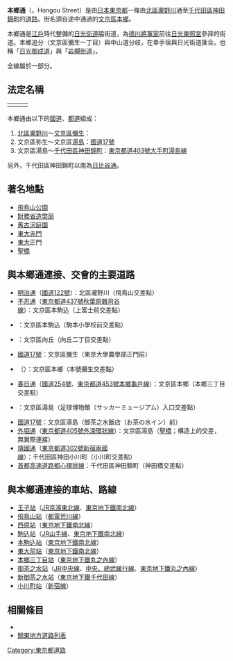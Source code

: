 {{not|本鄉通 (札幌市)}}
{{japanese|japanese=本郷 通り|kana=ほんごう どおり|romaji=Hongou Doori}}
'''本鄉通'''（{{lang|ja|本郷通り}}，Hongou Street）是由[[日本|日本]][[東京都|東京都]]一條由[[北區_(東京都)|北區]][[瀧野川_(東京都北區)|瀧野川]]通至[[千代田區|千代田區]][[神田錦町|神田錦町]]的[[道路|道路]]。街名源自途中通過的[[文京區|文京區]][[本鄉_(文京區)|本鄉]]。

本鄉通是[[江戶|江戶]]時代整備的[[日光街道|日光街道]]脇街道，為[[德川將軍家|德川將軍家]]前往[[日光東照宮|日光東照宮]]參拜的街道。本鄉追分（文京區彌生一丁目）與中山道分岐，在幸手宿與日光街道匯合。也稱「[[日光御成道|日光御成道]]」與「[[岩槻街道|岩槻街道]]」。

全線屬於{{link-ja|東京都市計畫道路幹線街路放射第10號線|東京都市計画道路幹線街路放射第10号線}}一部分。

== 法定名稱 ==
<table>
<tr>
<td>{{Ja_Pref_Route_Sign|pref=東京|number=403}}</td>
<td>{{Ja_Route_Sign|17}}</td>
<td>{{Ja_Pref_Route_Sign|pref=東京|number=455}}</td>
</tr>
</table>
本鄉通由以下的[[國道|國道]]、[[都道府縣道|都道]]組成：
#[[北區_(東京都)|北區]][[瀧野川_(東京都北區)|瀧野川]]～[[文京區|文京區]][[彌生_(文京區)|彌生]]：{{link-ja|東京都道455号本郷赤羽線|東京都道455號本鄉赤羽線}}
#文京區弥生～文京區[[湯島|湯島]]：[[國道17號|國道17號]]
#文京區湯島～[[千代田區|千代田區]][[神田錦町|神田錦町]]：[[東京都道403號大手町湯島線|東京都道403號大手町湯島線]]

另外，千代田區神田錦町以南為[[日比谷通|日比谷通]]。

== 著名地點 ==
{{右|
[[File:Ochanomizu_hijiribashi01.jpg|thumb]]
[[File:Akamon.jpg|thumb]]
}}
* [[飛鳥山公園|飛鳥山公園]]
* [[財務省|財務省]][[造幣局_(日本)|造幣局]]
* [[舊古河庭園|舊古河庭園]]
* [[東京大學|東大]][[赤門_(東京大學)|赤門]]
* [[東京大學|東大]]正門
* [[聖橋|聖橋]]

== 與本鄉通連接、交會的主要道路 ==
* [[明治通_(東京都)|明治通]]（[[國道122號|國道122號]]）：北區瀧野川（飛鳥山交差點）
* [[不忍通|不忍通]]（[[東京都道437號秋葉原雜司谷線|東京都道437號秋葉原雜司谷線]]）：文京區本駒込（上富士前交差點）
* {{link-ja|東京都道458號白山小台線|東京都道458号白山小台線}}：文京區本駒込（駒本小學校前交差點）
* {{link-ja|東京都道452號神田白山線|東京都道452号神田白山線}}：文京區向丘（向丘二丁目交差點）
* [[國道17號|國道17號]]：文京區彌生（東京大學農學部正門前）
* {{link-ja|言問通|言問通り}}（{{link-ja|東京都道319號環狀三號線|東京都道319号環状三号線}}）：文京區本鄉（本號彌生交差點）
* [[春日通|春日通]]（[[國道254號|國道254號]]、[[東京都道453號本鄉龜戶線|東京都道453號本鄉龜戶線]]）：文京區本鄉（本鄉三丁目交差點）
* {{link-ja|藏前橋通|蔵前橋通り}}：文京區湯島（足球博物館（サッカーミュージアム）入口交差點）
* [[國道17號|國道17號]]：文京區湯島（御茶之水飯店（お茶の水イン）前）
* [[外堀通|外堀通]]（[[東京都道405號外濠環狀線|東京都道405號外濠環狀線]]）：文京區湯島（[[聖橋|聖橋]]；構造上的交差，無實際連接）
* [[靖國通|靖國通]]（[[東京都道302號新宿兩國線|東京都道302號新宿兩國線]]）：千代田區神田小川町（小川町交差點）
* [[首都高速道路都心環狀線|首都高速道路都心環狀線]]：千代田區神田錦町（神田橋交差點）

== 與本鄉通連接的車站、路線 ==
* [[王子站|王子站]]（[[東日本旅客鐵道|JR]][[京濱東北線|京濱東北線]]、[[東京地下鐵南北線|東京地下鐵南北線]]）
* [[飛鳥山站|飛鳥山站]]（[[都電荒川線|都電荒川線]]）
* [[西原站_(東京都)|西原站]]（[[東京地下鐵南北線|東京地下鐵南北線]]）
* [[駒込站|駒込站]]（[[東日本旅客鐵道|JR]][[山手線|山手線]]、[[東京地下鐵南北線|東京地下鐵南北線]]）
* [[本駒込站|本駒込站]]（[[東京地下鐵南北線|東京地下鐵南北線]]）
* [[東大前站|東大前站]]（[[東京地下鐵南北線|東京地下鐵南北線]]）
* [[本鄉三丁目站|本鄉三丁目站]]（[[東京地下鐵丸之內線|東京地下鐵丸之內線]]）
* [[御茶之水站|御茶之水站]]（[[東日本旅客鐵道|JR]][[中央本線|中央線]]、[[中央、總武緩行線|中央、總武緩行線]]、[[東京地下鐵丸之內線|東京地下鐵丸之內線]]）
* [[新御茶之水站|新御茶之水站]]（[[東京地下鐵千代田線|東京地下鐵千代田線]]）
* [[小川町站_(東京都)|小川町站]]（[[新宿線_(都營地下鐵)|新宿線]]）

==相關條目==
{{portal box|日本|公路}}
*{{Link-ja|日本公路|日本の道路}}
*[[關東地方道路列表|關東地方道路列表]]

{{DEFAULTSORT:Hongo Dori}}
[[Category:東京都道路|Category:東京都道路]]